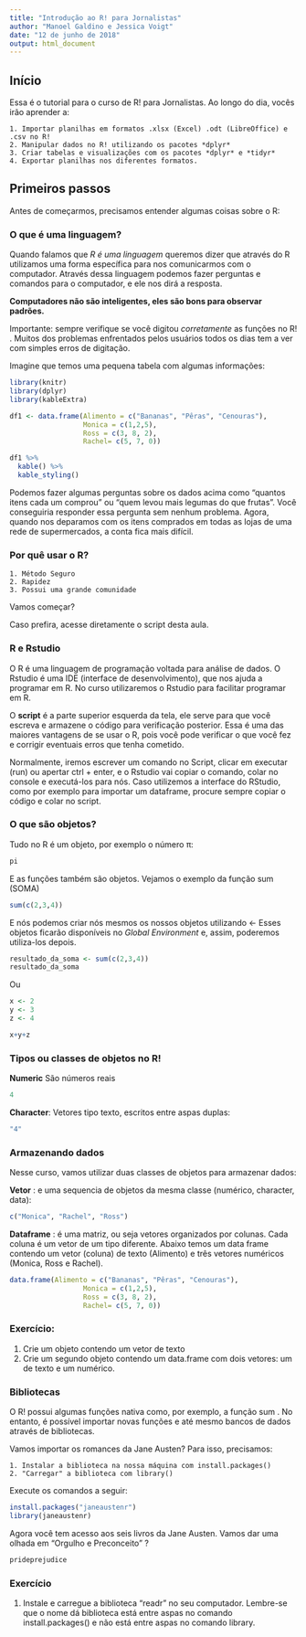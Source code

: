 ```yaml
---
title: "Introdução ao R! para Jornalistas"
author: "Manoel Galdino e Jessica Voigt"
date: "12 de junho de 2018"
output: html_document
---
```


## Início

Essa é o tutorial para o curso de R! para Jornalistas. Ao longo do dia, vocês irão aprender a:

    1. Importar planilhas em formatos .xlsx (Excel) .odt (LibreOffice) e .csv no R!
    2. Manipular dados no R! utilizando os pacotes *dplyr*
    3. Criar tabelas e visualizações com os pacotes *dplyr* e *tidyr*
    4. Exportar planilhas nos diferentes formatos.


## Primeiros passos

Antes de começarmos, precisamos entender algumas coisas sobre o R:


### O que é uma linguagem?

Quando falamos que *R é uma linguagem* queremos dizer que através do R utilizamos uma forma específica para nos comunicarmos com o computador. Através dessa linguagem podemos fazer perguntas e comandos para o computador, e ele nos dirá a resposta.

**Computadores não são inteligentes, eles são bons para observar padrões.**

Importante: sempre verifique se você digitou *corretamente* as funções no R! . Muitos dos problemas enfrentados pelos usuários todos os dias tem a ver com simples erros de digitação. 

Imagine que temos uma pequena tabela com algumas informações:

```r
library(knitr)
library(dplyr)
library(kableExtra)

df1 <- data.frame(Alimento = c("Bananas", "Pêras", "Cenouras"),
                  Monica = c(1,2,5),
                  Ross = c(3, 8, 2),
                  Rachel= c(5, 7, 0))

df1 %>%
  kable() %>%
  kable_styling()
```

Podemos fazer algumas perguntas sobre os dados acima como "quantos itens cada um comprou" ou "quem levou mais legumas do que frutas". Você conseguiria responder essa pergunta sem nenhum problema. Agora, quando nos deparamos com os itens comprados em todas as lojas de uma rede de supermercados, a conta fica mais difícil.


### Por quê usar o R? 

    1. Método Seguro
    2. Rapidez
    3. Possui uma grande comunidade
    
    
Vamos começar?

Caso prefira, acesse diretamente o script desta aula.


### R e Rstudio

O R é uma linguagem de programação voltada para análise de dados. O Rstudio é uma IDE (interface de desenvolvimento), que nos ajuda a programar em R. No curso utilizaremos o Rstudio para facilitar programar em R.

O **script** é a parte superior esquerda da tela, ele serve para que você escreva e armazene o código para verificação posterior. Essa é uma das maiores vantagens de se usar o R, pois você pode verificar o que você fez e corrigir eventuais erros que tenha cometido. 

Normalmente, iremos escrever um comando no Script, clicar em executar (run) ou apertar ctrl + enter, e o Rstudio vai copiar o comando, colar no console e executá-los para nós. Caso utilizemos a interface do RStudio, como por exemplo para importar um dataframe, procure sempre copiar o código e colar no script.


### O que são objetos?

Tudo no R é um objeto, por exemplo o número π:

```r

pi

```

E as funções também são objetos. Vejamos o exemplo da função sum (SOMA)

```r

sum(c(2,3,4))

```

E nós podemos criar nós mesmos os nossos objetos utilizando <- 
Esses objetos ficarão disponíveis no *Global Environment* e, assim, poderemos utiliza-los depois.

```r

resultado_da_soma <- sum(c(2,3,4))
resultado_da_soma

```

Ou

```r

x <- 2
y <- 3
z <- 4

x+y+z

```

### Tipos ou classes de objetos no R!

**Numeric** São números reais

```r
4
```

**Character**: Vetores tipo texto, escritos entre aspas duplas:

```r
"4"
```


### Armazenando dados

Nesse curso, vamos utilizar duas classes de objetos para armazenar dados:

**Vetor** : e uma sequencia de objetos da mesma classe (numérico, character, data):

```r
c("Monica", "Rachel", "Ross")
```

**Dataframe** : é uma matriz, ou seja vetores organizados por colunas. Cada coluna é um vetor de um tipo diferente. Abaixo temos um data frame contendo um vetor (coluna) de texto (Alimento) e três vetores numéricos (Monica, Ross e Rachel).

```r
data.frame(Alimento = c("Bananas", "Pêras", "Cenouras"),
                  Monica = c(1,2,5),
                  Ross = c(3, 8, 2),
                  Rachel= c(5, 7, 0))
```


### Exercício:

1. Crie um objeto contendo um vetor de texto
2. Crie um segundo objeto contendo um data.frame com dois vetores: um de texto e um numérico.


### Bibliotecas

O R! possui algumas funções nativa como, por exemplo, a função sum .
No entanto, é possível importar novas funções e até mesmo bancos de dados através de bibliotecas. 

Vamos importar os romances da Jane Austen? Para isso, precisamos:

    1. Instalar a biblioteca na nossa máquina com install.packages()
    2. "Carregar" a biblioteca com library()
    
    
Execute os comandos a seguir:

```r
install.packages("janeaustenr")
library(janeaustenr)

```

Agora você tem acesso aos seis livros da Jane Austen. Vamos dar uma olhada em "Orgulho e Preconceito" ?

```r

prideprejudice

```

### Exercício

1. Instale e carregue a biblioteca "readr" no seu computador. Lembre-se que o nome dá biblioteca está entre aspas no comando install.packages() e não está entre aspas no comando library.
